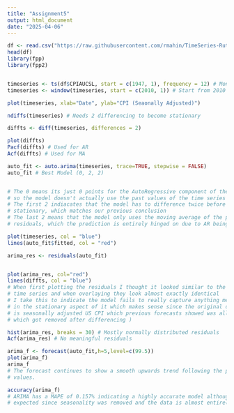 ---
title: "Assignment5"
output: html_document
date: "2025-04-06"
---

```{r}


df <- read.csv("https://raw.githubusercontent.com/rmahin/TimeSeries-Rutgers/main/Assignment%203/CPIAUCSL.csv", header=TRUE)
head(df)
library(fpp)
library(fpp2)


timeseries <- ts(df$CPIAUCSL, start = c(1947, 1), frequency = 12) # Monthly periodicity
timeseries <- window(timeseries, start = c(2010, 1)) # Start from 2010 and on

plot(timeseries, xlab="Date", ylab="CPI (Seaonally Adjusted)")

ndiffs(timeseries) # Needs 2 differencing to become stationary

diffts <- diff(timeseries, differences = 2)

plot(diffts)
Pacf(diffts) # Used for AR
Acf(diffts) # Used for MA

auto_fit <- auto.arima(timeseries, trace=TRUE, stepwise = FALSE)
auto_fit # Best Model (0, 2, 2)


# The 0 means its just 0 points for the AutoRegressive component of the model
# so the model doesn't actually use the past values of the time series
# The first 2 indiacates that the model has to difference twice before beoming
# stationary, which matches our previous conclusion
# The last 2 means that the model only uses the moving average of the past 2 
# residuals, which the prediction is entirely hinged on due to AR being 0

plot(timeseries, col = "blue")
lines(auto_fit$fitted, col = "red")

arima_res <- residuals(auto_fit)


plot(arima_res, col="red")
lines(diffts, col = "blue")
# When first plotting the residuals I thought it looked similar to the differenced
# time series and when overlaying they look almost exactly identical
# I take this to indicate the model fails to really capture anything meaningful 
# in the stationary aspect of it which makes sense since the original dataset
# is seasonally adjusted US CPI which previous forecasts showed was all trend (
# which got removed after differencing )

hist(arima_res, breaks = 30) # Mostly normally distributed residuals
Acf(arima_res) # No meaningful residuals

arima_f <- forecast(auto_fit,h=5,level=c(99.5))
plot(arima_f)
arima_f
# The forecast continues to show a smooth upwards trend following the past 
# values. 

accuracy(arima_f)
# ARIMA has a MAPE of 0.157% indicating a highly accurate model although this is
# expected since seasonality was removed and the data is almost entirely trend

```

